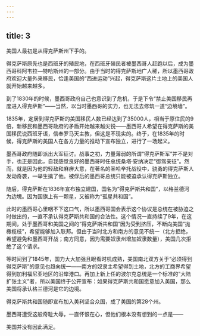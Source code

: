 ```yaml
---
---
---
```

title: 3
---



美国人最初是从得克萨斯州下手的。

得克萨斯原先也是西班牙的殖民地，在西班牙殖民者被墨西哥人赶跑以后，成为墨西哥科阿韦拉—特哈斯州的一部分。由于当时的得克萨斯地广人稀，所以墨西哥政府欢迎大量外来移民，恰逢美国的“西进运动”兴起，得克萨斯这片土地上的美国人就开始越来越多。

到了1830年的时候，墨西哥政府自己也意识到了危机，于是下令“禁止美国移民再度进入得克萨斯”——当然，以当时墨西哥的实力，也无法去修筑一道“边境墙”。

1835年，定居到得克萨斯的美国移民人数已经达到了35000人，相当于原住民的9倍，新移民和墨西哥政府的矛盾开始越来越尖锐——墨西哥人希望在得克萨斯的美国移民说西班牙语，信奉罗马天主教，但这是不现实的。终于，在1835年的时候，得克萨斯的美国人在各方力量的推动下宣布独立，进行了一场起义。

墨西哥政府随即派出大军征讨。战事之初，力量薄弱的所谓“得克萨斯军”并不是对手，也正是因此，自我感觉良好的墨西哥时任总统桑塔·安纳决定“御驾亲征”。然而，就是因为他的轻敌和麻痹大意，在著名的圣哈辛托战役中，骁勇的得克萨斯人发动奇袭，一举生擒了他。被俘后的墨西哥总统只能被迫承认得克萨斯独立。

随后，得克萨斯在1836年宣布独立建国，国名为“得克萨斯共和国”，以格兰德河为边境。因为国旗上有一颗星，又被称为“孤星共和国”。

此时的墨西哥心里咽不下这口气，所以墨西哥国会表示这个协议是总统在被胁迫之时做出的，一直不承认得克萨斯共和国的合法性。这个情况一直持续了9年，在这期间，处于墨西哥和美国之间的“得克萨斯共和国”因为受到挤压，不断向美国“抛橄榄枝”，希望能够加入联邦。但由于当时北方和南方的意见不统一（北方拒绝，希望避免和墨西哥开战；南方同意，因为需要奴隶州增加奴隶数量），美国几次拒绝了这个请求。

等时间到了1845年，国力大大加强且眼看时机成熟，美国南北双方关于“必须得到得克萨斯”的意见也趋向统一——南方的奴隶主希望得到土地，北方的工商界希望得到加利福尼亚地区的沿岸港口。再加上新上任的波尔克总统是一个标准的“大陆扩张主义”者，所以美国终于公开宣布：如果得克萨斯共和国愿意加入美国，那么美国将承认格兰德河是它的边境。

得克萨斯共和国随即宣布加入美利坚合众国，成了美国的第28个州。

墨西哥遭受这般奇耻大辱，一直怀恨在心，但他们根本没有想到的一点是——

美国并没有因此满足。